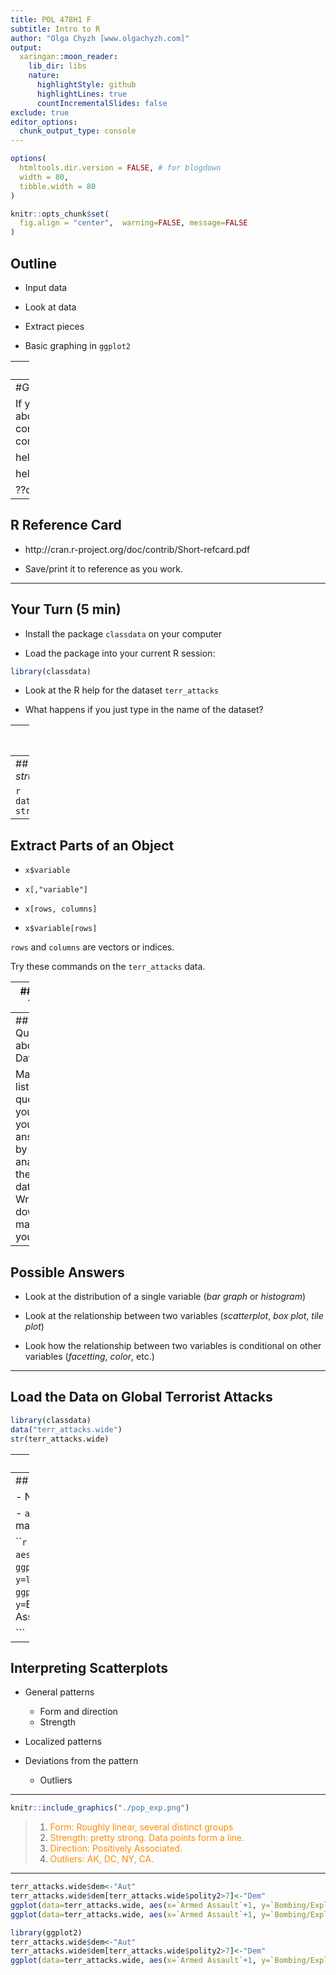 ```yaml
---
title: POL 478H1 F
subtitle: Intro to R
author: "Olga Chyzh [www.olgachyzh.com]"
output:
  xaringan::moon_reader:
    lib_dir: libs
    nature:
      highlightStyle: github
      highlightLines: true
      countIncrementalSlides: false
exclude: true
editor_options: 
  chunk_output_type: console
---
```

```r
options(
  htmltools.dir.version = FALSE, # for blogdown
  width = 80,
  tibble.width = 80
)

knitr::opts_chunk$set(
  fig.align = "center",  warning=FALSE, message=FALSE
)

```



## Outline

- Input data

- Look at data

- Extract pieces

- Basic graphing in `ggplot2`

---
## Course Data

- Many commands/features in R are a part of a specific package.

- You must install and load the package in order to use these commands/features.

- We have an R package for this class. To install/update, copy and paste the following code into your RStudio source editor and run.

```r
library(devtools)
devtools::install_github("ochyzh/classdata")
```

- To load the package (at the beginning of each R session if you plan to use it):

```r
library(classdata)
```

---
#Getting Help Within R

If you want to learn about a specific command:
```r
?command

help("command")

help.search("command")

??command
```


---

## R Reference Card

- http://cran.r-project.org/doc/contrib/Short-refcard.pdf

- Save/print it to reference as you work.

---

## Your Turn (5 min)

- Install the package `classdata` on your computer

- Load the package into your current R session:

```r
library(classdata)
```

- Look at the R help for the dataset  `terr_attacks`

- What happens if you just type in the name of the dataset?

---
## Exploring Objects

For any R object `x`, we can use any of the following:

- `x`

- `head(x)`

- `summary(x)`

- `str(x)`

- `dim(x)`

Try these commands on the `terr_attacks` data.

---
## `str` is for *structure*

```r
data(terr_attacks)
str(terr_attacks)
```

---
## Extract Parts of an Object

- `x$variable`

- `x[,"variable"]`

- `x[rows, columns]`

- `x$variable[rows]`

`rows` and `columns` are vectors or indices.

Try these commands on the `terr_attacks` data.

---
## Your Turn

- Look at the first 10 rows of the `terr_attacks` data

- Why are some values coded as `NA`? Look at the help for `NA`.


---
## Asking Questions about the Data

Make a list of questions you think you can answer by analyzing these data. Write down as many as you can. 

---

## Possible Answers

- Look at the distribution of a single variable (*bar graph* or *histogram*)

- Look at the relationship between two variables (*scatterplot*, *box plot*, *tile plot*)

- Look how the relationship between two variables is conditional on other variables (*facetting*, *color*, etc.)

---

## Load the Data on Global Terrorist Attacks
```r
library(classdata)
data("terr_attacks.wide")
str(terr_attacks.wide)
```

---
## `ggplot2`: Grammar of Graphics

A plot consists of:

1. **mappings** `(aes)`: variables that are mapped to graphical elements

2. **layers:** graphical elements (`geoms` such as points, lines, rectangles, text, etc.) and statistical transformations (`stats` such as identity, counts, bins, etc.)

3. **scales:** map values in the data space to values in the aesthetic space (color, size, shape, position)

4. **coordinate system** `(coord)`: Cartesian, but can be others

5. **facetting:** subsetting and arranging data

6. **theme:** fine-tuning the result, e.g. font, background, margins
---
## Scatterplot

- Need two continuous variables

- `aes`: what variables are you mapping? Scatterplots need a mapping for `x` and a mapping for `y`.

```r
library(ggplot2)
ggplot(data=terr_attacks.wide, aes(x=`Armed Assault`, y=`Bombing/Explosion`))+geom_point()
ggplot(data=terr_attacks.wide, aes(x=log(`Armed Assault`+1), y=log(`Bombing/Explosion`+1)))+geom_point()
ggplot(data=terr_attacks.wide, aes(x=`Armed Assault`+1, y=`Bombing/Explosion`+1))+geom_point()+scale_x_log10("Armed Assault")+scale_y_log10("Bombing/Explosion")

```

---
## Interpreting Scatterplots

- General patterns
  - Form and direction
  - Strength 

- Localized patterns

- Deviations from the pattern
  - Outliers
  
---

```r
knitr::include_graphics("./pop_exp.png")
```

> 1. <font color="darkorange">Form: Roughly linear, several distinct groups</font>
> 2. <font color="darkorange">Strength: pretty strong.  Data points form a line.
</font>
> 3. <font color="darkorange">Direction: Positively Associated.
</font>
> 4. <font color="darkorange">Outliers: AK, DC, NY, CA.</font>

---
  


```r
terr_attacks.wide$dem<-"Aut"
terr_attacks.wide$dem[terr_attacks.wide$polity2>7]<-"Dem"
ggplot(data=terr_attacks.wide, aes(x=`Armed Assault`+1, y=`Bombing/Explosion`+1, colour=dem))+geom_point()+scale_x_log10("Armed Assault")+scale_y_log10("Bombing/Explosion") 
ggplot(data=terr_attacks.wide, aes(x=`Armed Assault`+1, y=`Bombing/Explosion`+1, colour=dem,size=GDPpc))+geom_point()+scale_x_log10("Armed Assault")+scale_y_log10("Bombing/Explosion") 
```

```r
library(ggplot2)
terr_attacks.wide$dem<-"Aut"
terr_attacks.wide$dem[terr_attacks.wide$polity2>7]<-"Dem"
ggplot(data=terr_attacks.wide, aes(x=`Armed Assault`+1, y=`Bombing/Explosion`+1, colour=dem,size=GDPpc))+geom_point()+scale_x_log10("Armed Assault")+scale_y_log10("Bombing/Explosion") 
```

